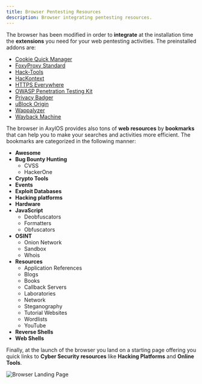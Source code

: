 ```yaml
---
title: Browser Pentesting Resources
description: Browser integrating pentesting resources.
---
```


The browser has been modified in order to **integrate** at the installation time the **extensions** you need for your web pentesting activities. The preinstalled addons are:
* [Cookie Quick Manager](https://github.com/ysard/cookie-quick-manager)
* [FoxyProxy Standard](https://getfoxyproxy.org/)
* [Hack-Tools](https://github.com/LasCC/Hack-Tools)
* [HacKontext](https://github.com/D3vil0p3r/hackontext)
* [HTTPS Everywhere](https://www.eff.org/https-everywhere)
* [OWASP Penetration Testing Kit](https://owasp.org/www-project-penetration-testing-kit/)
* [Privacy Badger](https://privacybadger.org/)
* [uBlock Origin](https://ublockorigin.com/)
* [Wappalyzer](https://www.wappalyzer.com/)
* [Wayback Machine](https://archive.org/)

The browser in AxylOS provides also tons of **web resources** by **bookmarks** that can help you to make your searches and activities more efficient. The bookmarks are categorized in the following manner:
* **Awesome**
* **Bug Bounty Hunting**
  * CVSS
  * HackerOne
* **Crypto Tools**
* **Events**
* **Exploit Databases**
* **Hacking platforms**
* **Hardware**
* **JavaScript**
  * Deobfuscators
  * Formatters
  * Obfuscators
* **OSINT**
  * Onion Network
  * Sandbox
  * Whois
* **Resources**
  * Application References
  * Blogs
  * Books
  * Callback Servers
  * Laboratories
  * Network
  * Steganography
  * Tutorial Websites
  * Wordlists
  * YouTube
* **Reverse Shells**
* **Web Shells**

Finally, at the launch of the browser you land on a starting page offering you quick links to **Cyber Security resources** like **Hacking Platforms** and **Online Tools**.

![Browser Landing Page](@assets/images/browser-landing.png)

<ImageComponent />

